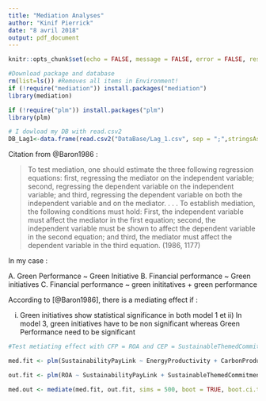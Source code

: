 ```yaml
---
title: "Mediation Analyses"
author: "Kinif Pierrick"
date: "8 avril 2018"
output: pdf_document
---
```



```r
knitr::opts_chunk$set(echo = FALSE, message = FALSE, error = FALSE, results = 'asis')
```

```r
#Download package and database
rm(list=ls()) #Removes all items in Environment!
if (!require("mediation")) install.packages("mediation")
library(mediation)

if (!require("plm")) install.packages("plm")
library(plm)

# I dowload my DB with read.csv2
DB_Lag1<-data.frame(read.csv2("DataBase/Lag_1.csv", sep = ";",stringsAsFactors=FALSE, header = TRUE ))
```

Citation from @Baron1986 :

> To test mediation, one should estimate the three following regression equations: first, regressing the mediator on the independent variable; second, regressing the dependent variable on the independent variable; and third, regressing the dependent variable on both the independent variable and on the mediator. . . . To establish mediation, the following conditions must hold: First, the independent variable must affect the mediator in the first equation; second, the independent variable must be shown to affect the dependent variable in the second equation; and third, the mediator must affect the dependent variable in the third equation. (1986, 1177)

In my case :

A. Green Performance ~ Green Initiative
B. Financial performance ~ Green initiatives
C. Financial performance ~ green inititatives + green performance

According to [@Baron1986], there is a mediating effect if :

i) Green initiatives show statistical significance in both model 1 et ii) In model 3, green initiatives have to be non significant whereas Green Performance need to be significant


```r

#Test metiating effect with CFP = ROA and CEP = SustainableThemedCommitment

med.fit <- plm(SustainabilityPayLink ~ EnergyProductivity + CarbonProductivity + WaterProductivity + WasteProductivity + Leverage + NetMargin + FirmSize + Industry , model = "within", data = DB_Lag1, index = c("Companies", "YearFinancialIndicator"))

out.fit <- plm(ROA ~ SustainabilityPayLink + SustainableThemedCommitment + AuditScore + EnergyProductivity + CarbonProductivity + WaterProductivity + WasteProductivity + Leverage + NetMargin + FirmSize + Industry , model = "within", data = DB_Lag1, index = c("Companies", "YearFinancialIndicator"))

med.out <- mediate(med.fit, out.fit, sims = 500, boot = TRUE, boot.ci.type = "bca", treat = "SustainableThemedCommitment", mediator = "ROA")

```


